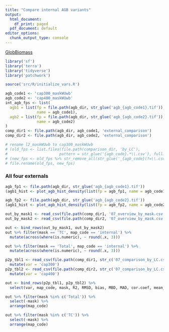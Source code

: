 ```yaml
---
title: "Compare internal AGB variants"
output:
  html_document:
    df_print: paged
  pdf_document: default
editor_options: 
  chunk_output_type: console
---
```


[GlobBiomass](http://globbiomass.org/wp-content/uploads/GB_Maps/Globbiomass_global_dataset.html)

```r
library('sf')
library('terra')
library('tidyverse')
library('patchwork')

source('src/R/initialize_vars.R')

agb_code1 <- 'cap300_maskWUwb'
agb_code2 <- 'cap400_maskWUwb'
int_agb_fps <- list(
  agb1 = list(fp = file.path(agb_dir, str_glue('agb_{agb_code1}.tif')), 
              name = agb_code1),
  agb2 = list(fp = file.path(agb_dir, str_glue('agb_{agb_code2}.tif')), 
              name = agb_code2)
)
comp_dir1 <- file.path(agb_dir, agb_code1, 'external_comparison')
comp_dir2 <- file.path(agb_dir, agb_code2, 'external_comparison')

# rename l2_maskWUwb to cap300_maskWUwb
# (old_fps <- list.files(file.path(comparison_dir, 'by_LC'),
#                       pattern = str_glue('{agb_code}.*\\.csv'), full.names = TRUE))
# (new_fps <- old_fps %>% str_remove_all(str_glue('_{agb_code}(?=\\.csv)')))
# file.rename(old_fps, new_fps)
```

### All four externals


```r
agb_fp1 <- file.path(agb_dir, str_glue('agb_{agb_code1}.tif'))
(agb1_hist <- plot_agb_hist_density(list(fp = agb_fp1, name = agb_code1), agb_pal))

agb_fp2 <- file.path(agb_dir, str_glue('agb_{agb_code2}.tif'))
(agb1_hist <- plot_agb_hist_density(list(fp = agb_fp2, name = agb_code2), agb_pal))
```


```r
out_by_mask1 <- read_csv(file.path(comp_dir1, '07_overview_by_mask.csv'))
out_by_mask2 <- read_csv(file.path(comp_dir2, '07_overview_by_mask.csv'))

out <- bind_rows(out_by_mask1, out_by_mask2)
out %>% filter(mask == 'TC', map_code == 'internal') %>% 
  mutate(across(where(is.numeric), ~ round(.x, 3)))

out %>% filter(mask == 'Total', map_code == 'internal') %>% 
  mutate(across(where(is.numeric), ~ round(.x, 3)))
```

```r
p2p_tbl1 <- read_csv(file.path(comp_dir1, str_c('07_comparison_by_LC.csv'))) %>% 
  mutate(var = 'cap300')
p2p_tbl2 <- read_csv(file.path(comp_dir2, str_c('07_comparison_by_LC.csv'))) %>% 
  mutate(var = 'cap400')

out <- bind_rows(p2p_tbl1, p2p_tbl2) %>% 
  select(var, map_code, mask, R2, RMSD, bias, MBD, MAD, cor.coef, mean_agb_ha, pct_of_lc_100m)

out %>% filter(mask %in% c('Total')) %>% 
  select(-mask) %>% 
  arrange(map_code)

out %>% filter(mask %in% c('TC')) %>% 
  select(-mask) %>% 
  arrange(map_code)
```
